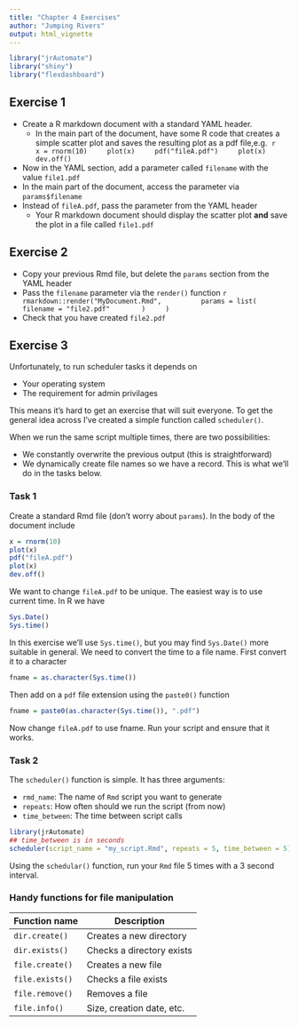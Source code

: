 ```yaml
---
title: "Chapter 4 Exercises"
author: "Jumping Rivers"
output: html_vignette
---
```

<!--
%\VignetteEngine{knitr::rmarkdown}
%\VignetteIndexEntry{Chapter 4 Exercises}
-->

```r
library("jrAutomate")
library("shiny")
library("flexdashboard")
```

## Exercise 1

  * Create a R markdown document with a standard YAML header. 
    * In the main part of the document, have some R code that creates a simple
    scatter plot and saves the resulting plot as a pdf file,e.g. 
        ```r
        x = rnorm(10)
        plot(x)
        pdf("fileA.pdf")
        plot(x)
        dev.off()
        ```
  * Now in the YAML section, add a parameter called `filename` with the value `file1.pdf`
  * In the main part of the document, access the parameter via `params$filename`
  * Instead of `fileA.pdf`, pass the parameter from the YAML header
    * Your R markdown document should display the scatter plot __and__ save the plot
    in a file called `file1.pdf`
    
## Exercise 2

  * Copy your previous Rmd file, but delete the `params` section from the YAML header
  * Pass the `filename` parameter via the `render()` function
    ```r
    rmarkdown::render("MyDocument.Rmd", 
	    params = list(
		  filename = "file2.pdf"
	   )
    )
    ```
  * Check that you have created `file2.pdf`

## Exercise 3

Unfortunately, to run scheduler tasks it depends on 

 * Your operating system
 * The requirement for admin privilages
 
This means it's hard to get an exercise that will suit everyone. To get the
general idea across I've created a simple function called `scheduler()`. 

When we run the same script multiple times, there are two possibilities:

  * We constantly overwrite the previous output (this is straightforward)
  * We dynamically create file names so we have a record. This is what we'll do 
  in the tasks below.
  
### Task 1

Create a standard Rmd file (don't worry about `params`). In the body of the document
include
```r
x = rnorm(10)
plot(x)
pdf("fileA.pdf")
plot(x)
dev.off()
```
We want to change `fileA.pdf` to be unique. The easiest way is to use current time.
In R we have
```r
Sys.Date()
Sys.time()
```
In this exercise we'll use `Sys.time()`, but you may find `Sys.Date()` more suitable in general.
We need to convert the time to a file name. First convert it to a character

```r
fname = as.character(Sys.time())
```

Then add on a `pdf` file extension using the `paste0()` function

```r
fname = paste0(as.character(Sys.time()), ".pdf")
```
Now change `fileA.pdf` to use fname. Run your script and ensure that it works.

### Task 2

The `scheduler()` function is simple. It has three arguments:

  * `rmd_name`: The name of `Rmd` script you want to generate
  * `repeats`: How often should we run the script (from now)
  * `time_between`: The time between script calls

```r
library(jrAutomate)
## time_between is in seconds
scheduler(script_name = "my_script.Rmd", repeats = 5, time_between = 5) 
```

Using the `schedular()` function, run your `Rmd` file 5 times with a 3 second interval.


### Handy functions for file manipulation

Function name | Description
--------------|------------
`dir.create()` | Creates a new directory
`dir.exists()` | Checks a directory exists
`file.create()` | Creates a new file
`file.exists()` | Checks a file exists
`file.remove()` | Removes a file
`file.info()` | Size, creation date, etc.












